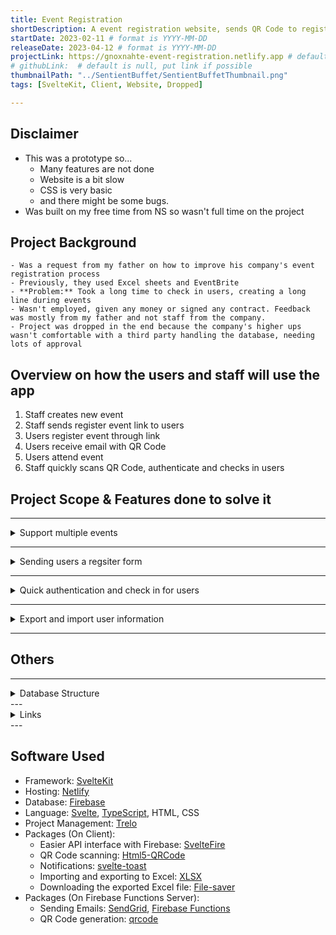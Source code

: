 ```yaml
---
title: Event Registration
shortDescription: A event registration website, sends QR Code to registered users and allows event staff to easily scan the QR Code to register and identify users.
startDate: 2023-02-11 # format is YYYY-MM-DD
releaseDate: 2023-04-12 # format is YYYY-MM-DD
projectLink: https://gnoxnahte-event-registration.netlify.app # default is null, put link if possible
# githubLink:  # default is null, put link if possible
thumbnailPath: "../SentientBuffet/SentientBuffetThumbnail.png"
tags: [SvelteKit, Client, Website, Dropped]

---
```


## Disclaimer
- This was a prototype so...
    - Many features are not done
    - Website is a bit slow
    - CSS is very basic
    - and there might be some bugs.
- Was built on my free time from NS so wasn't full time on the project

## Project Background
    - Was a request from my father on how to improve his company's event registration process
    - Previously, they used Excel sheets and EventBrite
    - **Problem:** Took a long time to check in users, creating a long line during events
    - Wasn't employed, given any money or signed any contract. Feedback was mostly from my father and not staff from the company.
    - Project was dropped in the end because the company's higher ups wasn't comfortable with a third party handling the database, needing lots of approval

## Overview on how the users and staff will use the app
1. Staff creates new event
2. Staff sends register event link to users
3. Users register event through link
4. Users receive email with QR Code
5. Users attend event
6. Staff quickly scans QR Code, authenticate and checks in users

## Project Scope & Features done to solve it

---

<details>
<summary>Support multiple events</summary>
- Creating and editing events
- Has simple validation for example
    - Any fields left blank
    - End time earlier than start time
    - (Database) Duplicate events

![Create Event page](../EventRegistration/EventRegistration_CreateEvent.png)
<center>Create Event Page</center>

</details>

---

<details>
<summary>Sending users a regsiter form</summary>
- Easy to send the user a link to the form. [Sample event register link](https://gnoxnahte-event-registration.netlify.app/events/Sample%20Event%2001/register)
    - Note: It should send an email to your email address as long as the services are still working (I haven't been maintaining it as I've dropped the project)
    - Has simple validation like checking if all fields has been filled up or the email was already used

![Register Form](../EventRegistration/EventRegistration_RegisterForm.png)
<center>Register Form</center>

- After submitting the form, the user should get a QR Code with the event infomation. (Planned to send a reminder email a few days before the event but didn't do it since project was dropped)

![Email With QR Code](../EventRegistration/EventRegistration_Email.png)
<center>Email With QR Code</center>
</details>

---

<details>
<summary>Quick authentication and check in for users</summary>
- Event staff can easily scan the QR Code.
- Shows different background depending on the person. E.g. If VIP, show blue
- Uses [Html5-QRCode](https://www.npmjs.com/package/html5-qrcode) to scan the QR Codes

![Staff Dashboard to see who checked in](../../../public/EventRegistration/EventRegistration_ScanQRCode.gif)
<center>Quick scanning of QR Code</center>

![Staff Dashboard to see who checked in](../EventRegistration/EventRegistration_EventDashboard.png)
<center>Staff Dashboard to see who checked in</center>

</details>

---

<details>
<summary>Export and import user information</summary>
- Export and import to Excel using [XLSX](https://www.npmjs.com/package/xlsx)

![Excel export](../EventRegistration/EventRegistration_ExcelExport.png)
<center>Export to Excel</center>

</details>

---

## Others
---

<details>
<summary>Database Structure</summary>

![Firebase Console for events](../EventRegistration/EventRegistration_FirebaseConsole_Events.png)
<center>Firebase Console for events</center>

![Firebase Console for users](../EventRegistration/EventRegistration_FirebaseConsole_Users.png)
<center>Firebase Console for users</center>

</details>
---
<details>
<summary>Links</summary>

- [Website](https://gnoxnahte-event-registration.netlify.app/events/) (Not Maintained since 12 April 2023)
- [Trello](https://trello.com/b/GtjaQjXf/event-registration)

</details>
---

## Software Used
- Framework: [SvelteKit](https://kit.svelte.dev/)
- Hosting: [Netlify](https://www.netlify.com/)
- Database: [Firebase](https://firebase.google.com/)
- Language: [Svelte](https://svelte.dev/), [TypeScript](https://www.typescriptlang.org/), HTML, CSS
- Project Management: [Trelo](https://trello.com/home)
- Packages (On Client):
    - Easier API interface with Firebase: [SvelteFire](https://github.com/codediodeio/sveltefire)
    - QR Code scanning: [Html5-QRCode](https://www.npmjs.com/package/html5-qrcode)
    - Notifications: [svelte-toast](https://github.com/zerodevx/svelte-toast)
    - Importing and exporting to Excel: [XLSX](https://www.npmjs.com/package/xlsx)
    - Downloading the exported Excel file: [File-saver](https://www.npmjs.com/package/file-saver)
- Packages (On Firebase Functions Server): 
    - Sending Emails: [SendGrid](https://sendgrid.com/), [Firebase Functions](https://firebase.google.com/docs/functions)
    - QR Code generation: [qrcode](https://www.npmjs.com/package/qrcode)